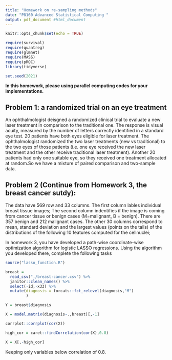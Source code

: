 ```yaml
---
title: "Homework on re-sampling methods"
date: "P8160 Advanced Statistical Computing "
output: pdf_document #html_document
---
```


```r
knitr::opts_chunk$set(echo = TRUE)

require(survival)
require(quantreg)
require(glmnet)
require(MASS)
require(pROC)
library(tidyverse)

set.seed(2021)
```
**In this homework, please using parallel computing codes for your implementations.**

## Problem 1: a randomized trial on an eye treatment

An ophthalmologist deisgned a randomized clinical trial to evaluate a new laser treatment in comparison to the traditional one.  The response is visual acuity, measured by the number of letters correctly identified in a standard eye test.  20 patients have both eyes eligible for laser treatment. The ophthalmologist randomized the two laser treatments (new vs traditional) to the two eyes of those patients (i.e. one eye received the new laser treatment and the other receive traditional laser treatment). Another 20 patients had only one suitable eye, so they received one treatment allocated at random.So we have a mixture of paired comparison and two-sample data.

\begin{verbatim}
> blue <- c(4,69,87,35,39,79,31,79,65,95,68,
           62,70,80,84,79,66,75,59,77,36,86,
           39,85,74,72,69,85,85,72)
> red <-c(62,80,82,83,0,81,28,69,48,90,63,
        77,0,55,83,85,54,72,58,68,88,83,78,
        30,58,45,78,64,87,65)
> acui<-data.frame(str=c(rep(0,20),
            rep(1,10)),red,blue)
\end{verbatim}


\vskip 20pt

\textbf{Answer the following question:}
 
\begin{enumerate}
\item[(1)]  The treatment effect of the new laser treatment is defined as $$E(Y\mid \mbox{trt = new}) - E(Y\mid \mbox{trt = traditional}).$$  Estimate the treatment effect using the collected data. 
\item[(2)] Use bootstrap to construct 95% confidence interval of the treatment effect. Describe your bootstrap procedure, and what is your conclusion from the bootstrap CI?
\end{enumerate}





## Problem 2 (Continue from Homework 3, the breast cancer sutdy): 


The data \textit{breast-cancer.csv} have 569 row and 33 columns. The first column \textbf{ID} lables individual breast tissue images; The second column \textbf{Diagnonsis} indentifies if the image is coming from cancer tissue or benign cases (M=malignant, B = benign). There are 357  benign and 212  malignant cases. The other 30 columns correspond to mean, standard deviation and the largest values (points on the tails) of the distributions of the following 10 features computed for the cellnuclei;
\begin{itemize}
\item radius (mean of distances from center to points on the perimeter)
\item texture (standard deviation of gray-scale values)
\item perimeter
\item area
\item smoothness (local variation in radius lengths)
\item compactness ($perimeter^2/area -1$)
\item concavity (severity of concave portions of the contour)
\item concave points (number of concave portions of the contour)
\item symmetry
\item fractal dimension ("coastline approximation" - 1)
\end{itemize}


In homework 3, you have developed a path-wise coordinate-wise optimization algorithm for logistic LASSO regressions. Using the algorithm you developed there, complete the following tasks 


\begin{enumerate}
\item Propose and implement a 5-fold cross-validation aglorithm to select the turning parameter in the logistic LASSO regression.  We call the logistic-LASSO with CV-selected $\lambda$ as the "optimal" logistic LASSO


\item Using the selected predictors from the  "optimal" logistic LASSO to predict the probability of malignant for each of the images (Note that estimates from logistic-Lasso are biased. You need to re-fit the logistic regression with the selected predictors to estimate the probability.)  How well the predictors classify the images?

\item Using the bootstraping smoothing idea to re-evaluate the probabilities of malignant. How well the new predictors classify the images?
\end{enumerate}

```r
source("lasso_function.R")

breast = 
  read_csv("./breast-cancer.csv") %>% 
  janitor::clean_names() %>% 
  select(-id,-x33) %>% 
  mutate(diagnosis = forcats::fct_relevel(diagnosis,"M")
         )

Y = breast$diagnosis

X = model.matrix(diagnosis~.,breast)[,-1]

corrplot::corrplot(cor(X))

high_cor = caret::findCorrelation(cor(X),0.8)

X = X[,-high_cor]
```

Keeping only variables below correlation of 0.8.

```r

```

